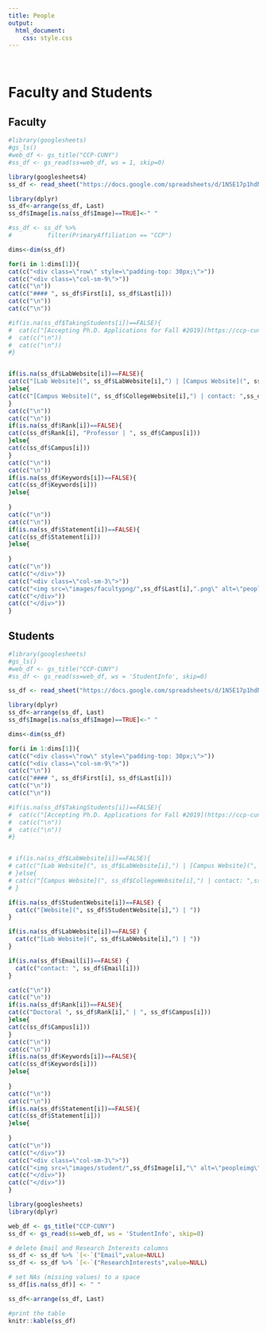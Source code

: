 ```yaml
---
title: People
output:
  html_document:
    css: style.css
---
```


<br>

# Faculty and Students {.tabset}

## Faculty


```r
#library(googlesheets)
#gs_ls()
#web_df <- gs_title("CCP-CUNY")
#ss_df <- gs_read(ss=web_df, ws = 1, skip=0)

library(googlesheets4)
ss_df <- read_sheet("https://docs.google.com/spreadsheets/d/1N5E17p1hdNTwBSSUkQGeX-Po_iNeGgwwVnck9eawfvg/edit#gid=0", sheet = 1)

library(dplyr)
ss_df<-arrange(ss_df, Last)
ss_df$Image[is.na(ss_df$Image)==TRUE]<-" "

#ss_df <- ss_df %>%
#          filter(PrimaryAffiliation == "CCP")

dims<-dim(ss_df)

for(i in 1:dims[1]){
cat(c("<div class=\"row\" style=\"padding-top: 30px;\">"))
cat(c("<div class=\"col-sm-9\">"))
cat(c("\n"))
cat(c("#### ", ss_df$First[i], ss_df$Last[i]))
cat(c("\n"))
cat(c("\n"))

#if(is.na(ss_df$TakingStudents[i])==FALSE){
#  cat(c("[Accepting Ph.D. Applications for Fall #2019](https://ccp-cuny.github.io/Apply.html)"))
#  cat(c("\n"))
#  cat(c("\n"))
#}


if(is.na(ss_df$LabWebsite[i])==FALSE){
cat(c("[Lab Website](", ss_df$LabWebsite[i],") | [Campus Website](", ss_df$CollegeWebsite[i],")","| contact:",ss_df$Email[i]))
}else{
cat(c("[Campus Website](", ss_df$CollegeWebsite[i],") | contact: ",ss_df$Email[i]))
}
cat(c("\n"))
cat(c("\n"))
if(is.na(ss_df$Rank[i])==FALSE){
cat(c(ss_df$Rank[i], "Professor | ", ss_df$Campus[i]))
}else{
cat(c(ss_df$Campus[i]))  
}
cat(c("\n"))
cat(c("\n"))
if(is.na(ss_df$Keywords[i])==FALSE){
cat(c(ss_df$Keywords[i]))
}else{
  
}
cat(c("\n"))
cat(c("\n"))
if(is.na(ss_df$Statement[i])==FALSE){
cat(c(ss_df$Statement[i]))
}else{
  
}
cat(c("\n"))
cat(c("</div>"))
cat(c("<div class=\"col-sm-3\">"))
cat(c("<img src=\"images/facultypng/",ss_df$Last[i],".png\" alt=\"peopleimg\">"),sep="")
cat(c("</div>"))
cat(c("</div>"))
}

```


## Students

```r
#library(googlesheets)
#gs_ls()
#web_df <- gs_title("CCP-CUNY")
#ss_df <- gs_read(ss=web_df, ws = 'StudentInfo', skip=0)

ss_df <- read_sheet("https://docs.google.com/spreadsheets/d/1N5E17p1hdNTwBSSUkQGeX-Po_iNeGgwwVnck9eawfvg/edit#gid=0", sheet = 2)

library(dplyr)
ss_df<-arrange(ss_df, Last)
ss_df$Image[is.na(ss_df$Image)==TRUE]<-" "

dims<-dim(ss_df)

for(i in 1:dims[1]){
cat(c("<div class=\"row\" style=\"padding-top: 30px;\">"))
cat(c("<div class=\"col-sm-9\">"))
cat(c("\n"))
cat(c("#### ", ss_df$First[i], ss_df$Last[i]))
cat(c("\n"))
cat(c("\n"))

#if(is.na(ss_df$TakingStudents[i])==FALSE){
#  cat(c("[Accepting Ph.D. Applications for Fall #2019](https://ccp-cuny.github.io/Apply.html)"))
#  cat(c("\n"))
#  cat(c("\n"))
#}


# if(is.na(ss_df$LabWebsite[i])==FALSE){
# cat(c("[Lab Website](", ss_df$LabWebsite[i],") | [Campus Website](", ss_df$CollegeWebsite[i],")","| contact:",ss_df$Email[i]))
# }else{
# cat(c("[Campus Website](", ss_df$CollegeWebsite[i],") | contact: ",ss_df$Email[i]))
# }

if(is.na(ss_df$StudentWebsite[i])==FALSE) {
  cat(c("[Website](", ss_df$StudentWebsite[i],") | "))
}

if(is.na(ss_df$LabWebsite[i])==FALSE) {
  cat(c("[Lab Website](", ss_df$LabWebsite[i],") | "))
}

if(is.na(ss_df$Email[i])==FALSE) {
  cat(c("contact: ", ss_df$Email[i]))
}

cat(c("\n"))
cat(c("\n"))
if(is.na(ss_df$Rank[i])==FALSE){
cat(c("Doctoral ", ss_df$Rank[i]," | ", ss_df$Campus[i]))
}else{
cat(c(ss_df$Campus[i]))  
}
cat(c("\n"))
cat(c("\n"))
if(is.na(ss_df$Keywords[i])==FALSE){
cat(c(ss_df$Keywords[i]))
}else{
  
}
cat(c("\n"))
cat(c("\n"))
if(is.na(ss_df$Statement[i])==FALSE){
cat(c(ss_df$Statement[i]))
}else{
  
}
cat(c("\n"))
cat(c("</div>"))
cat(c("<div class=\"col-sm-3\">"))
cat(c("<img src=\"images/student/",ss_df$Image[i],"\" alt=\"peopleimg\">"),sep="")
cat(c("</div>"))
cat(c("</div>"))
}

```

```r
library(googlesheets)
library(dplyr)

web_df <- gs_title("CCP-CUNY")
ss_df <- gs_read(ss=web_df, ws = 'StudentInfo', skip=0)

# delete Email and Research Interests columns
ss_df <- ss_df %>% `[<-`("Email",value=NULL)
ss_df <- ss_df %>% `[<-`("ResearchInterests",value=NULL)

# set NAs (missing values) to a space
ss_df[is.na(ss_df)] <- " "

ss_df<-arrange(ss_df, Last)

#print the table
knitr::kable(ss_df)
```